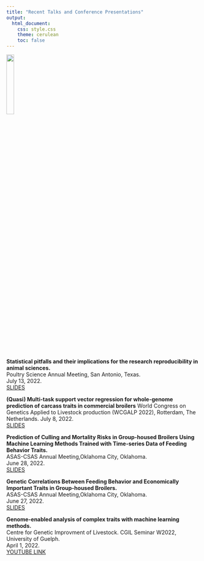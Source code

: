 ---
title: "Recent Talks and Conference Presentations"
output: 
  html_document:
    css: style.css
    theme: cerulean
    toc: false
---
![](2_Seminar-.png){width=20%}  

**Statistical pitfalls and their implications for the research reproducibility in animal sciences.**    
Poultry Science Annual Meeting, San Antonio, Texas.    
July 13, 2022.        
[SLIDES](https://docs.google.com/presentation/d/1kzLCy1KYmR53EyQx4hDJTiZQf1tYCcrC/edit?usp=sharing&ouid=103321843011620870813&rtpof=true&sd=true)    

**(Quasi) Multi-task support vector regression for whole-genome prediction of carcass traits in commercial broilers**
World Congress on Genetics Applied to Livestock production (WCGALP 2022), Rotterdam, The Netherlands. 
July 8, 2022.  
[SLIDES](https://docs.google.com/presentation/d/1Y2hmhrwtUwYJT6o9sTQytTZRgm7p-r2t/edit?usp=sharing&ouid=103321843011620870813&rtpof=true&sd=true)


**Prediction of Culling and Mortality Risks in Group-housed Broilers Using Machine Learning Methods Trained with Time-series Data of Feeding Behavior Traits.**    
ASAS-CSAS Annual Meeting,Oklahoma City, Oklahoma.    
June 28, 2022.    
[SLIDES](https://drive.google.com/file/d/15Gdop113lCG7d05aYe66gUWGUjXmgF0Q/view?usp=sharing)  


**Genetic Correlations Between Feeding Behavior and Economically Important Traits in Group-housed Broilers.**  
ASAS-CSAS Annual Meeting,Oklahoma City, Oklahoma.    
June 27, 2022.    
[SLIDES](https://drive.google.com/file/d/1LPx_IxKjisxbB48vitq4gCenp2y6n4mg/view?usp=sharing)  


**Genome-enabled analysis of complex traits with machine learning methods.**      
Centre for Genetic Improvment of Livestock. CGIL Seminar W2022, University of Guelph.        
April 1, 2022.     
[YOUTUBE LINK](https://www.youtube.com/watch?v=U6iGEbTS8FA&ab_channel=CGILSeminarsUofG)
